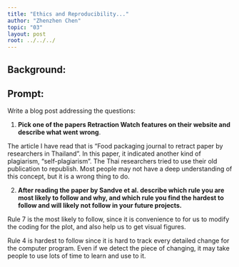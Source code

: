 ```yaml
---
title: "Ethics and Reproducibility..."
author: "Zhenzhen Chen"
topic: "03"
layout: post
root: ../../../
---
```


## Background:

## Prompt:




Write a blog post addressing the questions: 

1. **Pick one of the papers Retraction Watch features on their website and describe what went wrong**. 

The article I have read that is "Food packaging journal to retract paper by researchers in Thailand". In this paper, it indicated another kind of plagiarism, "self-plagiarism". The Thai researchers tried to use their old publication to republish. Most people may not have a deep understanding of this concept, but it is a wrong thing to do. 

2. **After reading the paper by Sandve et al. describe which rule you are most likely to follow and why, and which rule you find the hardest to follow and will likely not follow in your future projects.**

Rule 7 is the most likely to follow, since it is convenience to for us to modify the coding for the plot, and also help us to get visual figures. 

Rule 4 is hardest to follow since it is hard to track every detailed change for the computer program. Even if we detect the piece of changing, it may take people to use lots of time to learn and use to it. 
